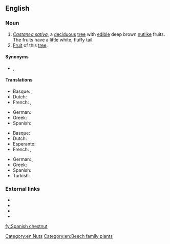==English==
{{rfi|en}}

===Noun===
{{en-noun}}

# ''[[Castanea sativa]]'', a [[deciduous]] [[tree]] with [[edible]] deep brown [[nut]]like fruits. The fruits have a little white, fluffy tail.
# [[fruit|Fruit]] of this [[tree]].

====Synonyms====
* {{l|en|sweet chestnut}}, {{vern|European chestnut|pedia=1}} {{qualifier|US}}

====Translations====
{{trans-top|tree}}
* Basque: {{t|eu|gaztainondo}}, {{t|eu|gaztainarbola}}
* Dutch: {{t|nl|tamme kastanjeboom}}
* French: {{t|fr|châtaignier commun|m}}, {{t+|fr|marronnier|m}}
{{trans-mid}}
* German: {{t+|de|Kastanienbaum|m}}
* Greek: {{t+|el|καστανιά|f}}
* Spanish: {{t+|es|castaño|m}}
{{trans-bottom}}

{{trans-top|fruit}}
* Basque: {{t|eu|gaztaina}}
* Dutch: {{t|nl|tamme kastanje|m}}
* Esperanto: {{t|eo|marono}}
* French: {{t+|fr|châtain|m}}, {{t+|fr|marron|m}}
{{trans-mid}}
* German: {{t+|de|Kastanie|f}}, {{t|de|Esskastanie|f}}
* Greek: {{t+|el|κάστανο|n}}
* Spanish: {{t+|es|castaña|f}}
* Turkish: {{t+|tr|kestane}}
{{trans-bottom}}

===External links===
* {{projectlink|wikipedia}}
* {{specieslite|Castanea sativa}}
* {{comcatlite|Castanea sativa}}
* {{R:USDA Plants|CASA27|Castanea sativa}}

[[Category:en:Nuts]]
[[Category:en:Beech family plants]]

[[fy:Spanish chestnut]]